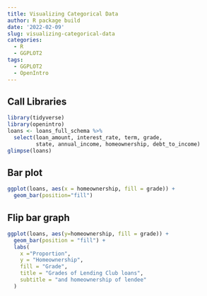 ```yaml
---
title: Visualizing Categorical Data
author: R package build
date: '2022-02-09'
slug: visualizing-categorical-data
categories:
  - R
  - GGPLOT2
tags:
  - GGPLOT2
  - OpenIntro
---
```


## Call Libraries
```r
library(tidyverse)
library(openintro)
loans <- loans_full_schema %>%
  select(loan_amount, interest_rate, term, grade, 
         state, annual_income, homeownership, debt_to_income)
glimpse(loans)
```
## Bar plot
```r
ggplot(loans, aes(x = homeownership, fill = grade)) +
  geom_bar(position="fill")
```
## Flip bar graph
```r
ggplot(loans, aes(y=homeownership, fill = grade)) +
  geom_bar(position = "fill") +
  labs(
    x ="Proportion",
    y = "Homeownership",
    fill = "Grade",
    title = "Grades of Lending Club loans",
    subtitle = "and homeownership of lendee"
  )
```


